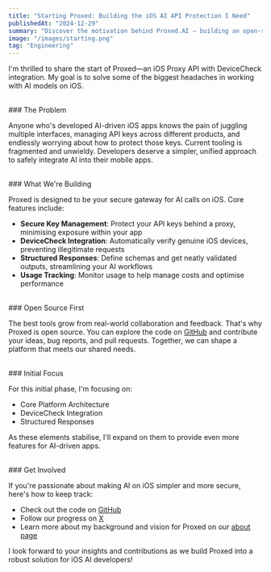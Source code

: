 ```yaml
---
title: "Starting Proxed: Building the iOS AI API Protection I Need"
publishedAt: "2024-12-29"
summary: "Discover the motivation behind Proxed.AI – building an open-source iOS Proxy API with DeviceCheck integration to simplify secure AI model usage and address key protection challenges for developers."
image: "/images/starting.png"
tag: "Engineering"
---
```


I'm thrilled to share the start of Proxed—an iOS Proxy API with DeviceCheck integration. My goal is to solve some of the biggest headaches in working with AI models on iOS.

<br />
### The Problem

Anyone who's developed AI-driven iOS apps knows the pain of juggling multiple interfaces, managing API keys across different products, and endlessly worrying about how to protect those keys. Current tooling is fragmented and unwieldy. Developers deserve a simpler, unified approach to safely integrate AI into their mobile apps.

<br />
### What We're Building

Proxed is designed to be your secure gateway for AI calls on iOS. Core features include:
- **Secure Key Management**: Protect your API keys behind a proxy, minimising exposure within your app
- **DeviceCheck Integration**: Automatically verify genuine iOS devices, preventing illegitimate requests
- **Structured Responses**: Define schemas and get neatly validated outputs, streamlining your AI workflows
- **Usage Tracking**: Monitor usage to help manage costs and optimise performance

<br />
### Open Source First

The best tools grow from real-world collaboration and feedback. That's why Proxed is open source. You can explore the code on [GitHub](https://github.com/nech-ai/proxed) and contribute your ideas, bug reports, and pull requests. Together, we can shape a platform that meets our shared needs.

<br />
### Initial Focus

For this initial phase, I'm focusing on:
- Core Platform Architecture
- DeviceCheck Integration
- Structured Responses

As these elements stabilise, I'll expand on them to provide even more features for AI-driven apps.

<br />
### Get Involved

If you're passionate about making AI on iOS simpler and more secure, here's how to keep track:
- Check out the code on [GitHub](https://github.com/nech-ai/proxed)
- Follow our progress on [X](https://x.com/proxed_ai)
- Learn more about my background and vision for Proxed on our [about page](/about)

I look forward to your insights and contributions as we build Proxed into a robust solution for iOS AI developers!
